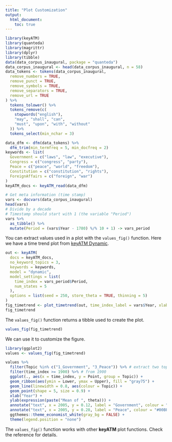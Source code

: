 ```yaml
---
title: "Plot Customization"
output:
  html_document:
    toc: true
---
```



```r
library(keyATM)
library(quanteda)
library(magrittr)
library(dplyr)
library(tibble)
data(data_corpus_inaugural, package = "quanteda")
data_corpus_inaugural <- head(data_corpus_inaugural, n = 58)
data_tokens <- tokens(data_corpus_inaugural,
  remove_numbers = TRUE,
  remove_punct = TRUE,
  remove_symbols = TRUE,
  remove_separators = TRUE,
  remove_url = TRUE
) %>%
  tokens_tolower() %>%
  tokens_remove(c(
    stopwords("english"),
    "may", "shall", "can",
    "must", "upon", "with", "without"
  )) %>%
  tokens_select(min_nchar = 3)

data_dfm <- dfm(data_tokens) %>%
  dfm_trim(min_termfreq = 5, min_docfreq = 2)
keywords <- list(
  Government = c("laws", "law", "executive"),
  Congress = c("congress", "party"),
  Peace = c("peace", "world", "freedom"),
  Constitution = c("constitution", "rights"),
  ForeignAffairs = c("foreign", "war")
)
keyATM_docs <- keyATM_read(data_dfm)

# Get meta information (time stamp)
vars <- docvars(data_corpus_inaugural)
head(vars)
# Divide by a decade
# Timestamp should start with 1 (the variable "Period")
vars %>%
  as_tibble() %>%
  mutate(Period = (vars$Year - 1780) %/% 10 + 1) -> vars_period
```

You can extract values used in a plot with the `values_fig()` function.
Here we have a time trend plot from [keyATM Dynamic](keyATM_dynamic.html).
```r
out <- keyATM(
  docs = keyATM_docs,
  no_keyword_topics = 3,
  keywords = keywords,
  model = "dynamic",
  model_settings = list(
    time_index = vars_period$Period,
    num_states = 5
  ),
  options = list(seed = 250, store_theta = TRUE, thinning = 5)
)
fig_timetrend <- plot_timetrend(out, time_index_label = vars$Year, xlab = "Year")
fig_timetrend
```

The `values_fig()` function returns a tibble used to create the plot.
```r
values_fig(fig_timetrend)
```

We can use it to customize the figure.
```r
library(ggplot2)
values <- values_fig(fig_timetrend)

values %>%
  filter(Topic %in% c("1_Government", "3_Peace")) %>% # extract two topics
  filter(time_index >= 1900) %>% # from 1900
  ggplot(., aes(x = time_index, y = Point, group = Topic)) +
  geom_ribbon(aes(ymin = Lower, ymax = Upper), fill = "gray75") +
  geom_line(linewidth = 0.8, aes(colour = Topic)) +
  geom_point(shape = 5, size = 0.9) +
  xlab("Year") +
  ylab(expression(paste("Mean of ", theta))) +
  annotate("text", x = 2005, y = 0.12, label = "Government", colour = "#F8766D") +
  annotate("text", x = 2005, y = 0.28, label = "Peace", colour = "#00BFC4") +
  ggthemes::theme_economist_white(gray_bg = FALSE) +
  theme(legend.position = "none")
```

The `values_fig()` function works with other **keyATM** plot functions. Check the reference for details.



